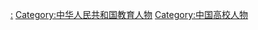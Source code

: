 [[Category:中华人民共和国高等学校|:]]
[[Category:中华人民共和国教育人物|Category:中华人民共和国教育人物]]
[[Category:中国高校人物|Category:中国高校人物]]
